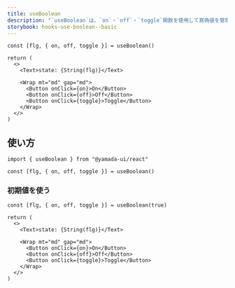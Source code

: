 ```yaml
---
title: useBoolean
description: "`useBoolean`は、`on`・`off`・`toggle`関数を使用して真偽値を管理するために使用されるカスタムフックです。"
storybook: hooks-use-boolean--basic
---
```


```tsx preview functional
const [flg, { on, off, toggle }] = useBoolean()

return (
  <>
    <Text>state: {String(flg)}</Text>

    <Wrap mt="md" gap="md">
      <Button onClick={on}>On</Button>
      <Button onClick={off}>Off</Button>
      <Button onClick={toggle}>Toggle</Button>
    </Wrap>
  </>
)
```

## 使い方

```tsx
import { useBoolean } from "@yamada-ui/react"
```

```tsx
const [flg, { on, off, toggle }] = useBoolean()
```

### 初期値を使う

```tsx preview functional
const [flg, { on, off, toggle }] = useBoolean(true)

return (
  <>
    <Text>state: {String(flg)}</Text>

    <Wrap mt="md" gap="md">
      <Button onClick={on}>On</Button>
      <Button onClick={off}>Off</Button>
      <Button onClick={toggle}>Toggle</Button>
    </Wrap>
  </>
)
```
